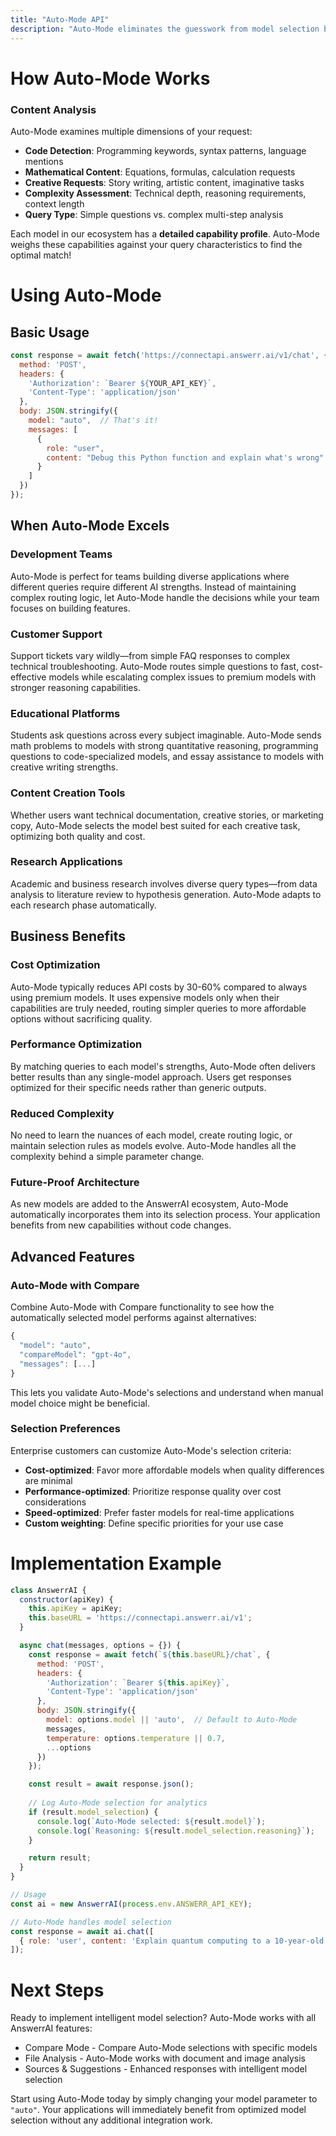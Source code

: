 ```yaml
---
title: "Auto-Mode API"
description: "Auto-Mode eliminates the guesswork from model selection by automatically choosing the optimal AI model for each query. "
---
```


# How Auto-Mode Works

### **Content Analysis**

Auto-Mode examines multiple dimensions of your request:

- **Code Detection**: Programming keywords, syntax patterns, language mentions
- **Mathematical Content**: Equations, formulas, calculation requests
- **Creative Requests**: Story writing, artistic content, imaginative tasks
- **Complexity Assessment**: Technical depth, reasoning requirements, context length
- **Query Type**: Simple questions vs. complex multi-step analysis

Each model in our ecosystem has a **detailed capability profile**. Auto-Mode weighs these capabilities against your query characteristics to find the optimal match\!

# Using Auto-Mode

## Basic Usage

```javascript
const response = await fetch('https://connectapi.answerr.ai/v1/chat', {
  method: 'POST',
  headers: {
    'Authorization': `Bearer ${YOUR_API_KEY}`,
    'Content-Type': 'application/json'
  },
  body: JSON.stringify({
    model: "auto",  // That's it!
    messages: [
      {
        role: "user",
        content: "Debug this Python function and explain what's wrong"
      }
    ]
  })
});
```

## When Auto-Mode Excels

### **Development Teams**

Auto-Mode is perfect for teams building diverse applications where different queries require different AI strengths. Instead of maintaining complex routing logic, let Auto-Mode handle the decisions while your team focuses on building features.

### **Customer Support**

Support tickets vary wildly—from simple FAQ responses to complex technical troubleshooting. Auto-Mode routes simple questions to fast, cost-effective models while escalating complex issues to premium models with stronger reasoning capabilities.

### **Educational Platforms**

Students ask questions across every subject imaginable. Auto-Mode sends math problems to models with strong quantitative reasoning, programming questions to code-specialized models, and essay assistance to models with creative writing strengths.

### **Content Creation Tools**

Whether users want technical documentation, creative stories, or marketing copy, Auto-Mode selects the model best suited for each creative task, optimizing both quality and cost.

### **Research Applications**

Academic and business research involves diverse query types—from data analysis to literature review to hypothesis generation. Auto-Mode adapts to each research phase automatically.

## **Business Benefits**

### **Cost Optimization**

Auto-Mode typically reduces API costs by 30-60% compared to always using premium models. It uses expensive models only when their capabilities are truly needed, routing simpler queries to more affordable options without sacrificing quality.

### **Performance Optimization**

By matching queries to each model's strengths, Auto-Mode often delivers better results than any single-model approach. Users get responses optimized for their specific needs rather than generic outputs.

### **Reduced Complexity**

No need to learn the nuances of each model, create routing logic, or maintain selection rules as models evolve. Auto-Mode handles all the complexity behind a simple parameter change.

### **Future-Proof Architecture**

As new models are added to the AnswerrAI ecosystem, Auto-Mode automatically incorporates them into its selection process. Your application benefits from new capabilities without code changes.

## Advanced Features

### Auto-Mode with Compare

Combine Auto-Mode with Compare functionality to see how the automatically selected model performs against alternatives:

```javascript
{
  "model": "auto",
  "compareModel": "gpt-4o",
  "messages": [...]
}
```

This lets you validate Auto-Mode's selections and understand when manual model choice might be beneficial.

### **Selection Preferences**

Enterprise customers can customize Auto-Mode's selection criteria:

- **Cost-optimized**: Favor more affordable models when quality differences are minimal
- **Performance-optimized**: Prioritize response quality over cost considerations
- **Speed-optimized**: Prefer faster models for real-time applications
- **Custom weighting**: Define specific priorities for your use case

# Implementation Example

```javascript
class AnswerrAI {
  constructor(apiKey) {
    this.apiKey = apiKey;
    this.baseURL = 'https://connectapi.answerr.ai/v1';
  }

  async chat(messages, options = {}) {
    const response = await fetch(`${this.baseURL}/chat`, {
      method: 'POST',
      headers: {
        'Authorization': `Bearer ${this.apiKey}`,
        'Content-Type': 'application/json'
      },
      body: JSON.stringify({
        model: options.model || 'auto',  // Default to Auto-Mode
        messages,
        temperature: options.temperature || 0.7,
        ...options
      })
    });

    const result = await response.json();
    
    // Log Auto-Mode selection for analytics
    if (result.model_selection) {
      console.log(`Auto-Mode selected: ${result.model}`);
      console.log(`Reasoning: ${result.model_selection.reasoning}`);
    }

    return result;
  }
}

// Usage
const ai = new AnswerrAI(process.env.ANSWERR_API_KEY);

// Auto-Mode handles model selection
const response = await ai.chat([
  { role: 'user', content: 'Explain quantum computing to a 10-year-old' }
]);
```

# Next Steps

Ready to implement intelligent model selection? Auto-Mode works with all AnswerrAI features:

- Compare Mode - Compare Auto-Mode selections with specific models
- File Analysis - Auto-Mode works with document and image analysis
- Sources & Suggestions - Enhanced responses with intelligent model selection

Start using Auto-Mode today by simply changing your model parameter to `"auto"`. Your applications will immediately benefit from optimized model selection without any additional integration work.